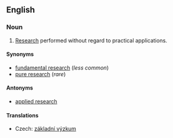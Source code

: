 ==English==
{{wikipedia}}
===Noun===
{{en-noun|-|sg=[[basic]] [[research]]}}

# [[research|Research]] performed without regard to practical applications.

====Synonyms====
* [[fundamental research]] (''less common'')
* [[pure research]] (''rare'')

====Antonyms====
* [[applied research]]

====Translations====
{{trans-top|type of research}}
* Czech: [[základní výzkum]] {{m}}
{{trans-mid}}
{{trans-bottom}}
